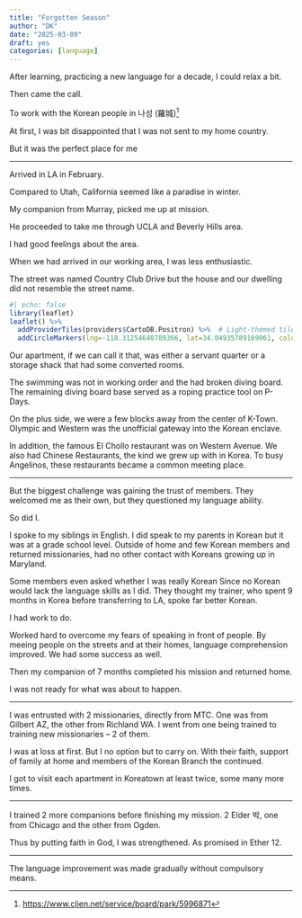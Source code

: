 ```yaml
---
title: "Forgotten Season"
author: "DK"
date: "2025-03-09"
draft: yes
categories: [language]
---
```


After learning, practicing a new language for a decade, I could relax a bit.

Then came the call.

To work with the Korean people in 나성 (羅城)^[<https://www.clien.net/service/board/park/5996871>]

At first, I was bit disappointed that I was not sent to my home country.

But it was the perfect place for me

---

Arrived in LA in February.

Compared to Utah, California seemed like a paradise in winter.

My companion from Murray, picked me up at mission.

He proceeded to take me through UCLA and Beverly Hills area.

I had good feelings about the area.

When we had arrived in our working area, I was less enthusiastic.

The street was named Country Club Drive but the house and our dwelling did not resemble the street name.

```r
#| echo: false
library(leaflet)
leaflet() %>%
  addProviderTiles(providers$CartoDB.Positron) %>%  # Light-themed tiles
  addCircleMarkers(lng=-118.31254640789366, lat=34.04935789169061, color = "red", radius = 6, popup = "Eleanor Roosevel HS")
```

Our apartment, if we can call it that, was either a servant quarter or a storage shack that had some converted rooms.

The swimming was not in working order and the had broken diving board.
The remaining diving board base served as a roping practice tool on P-Days.

On the plus side, we were a few blocks away from the center of K-Town.
Olympic and Western was the unofficial gateway into the Korean enclave.

In addition, the famous El Chollo restaurant was on Western Avenue.
We also had Chinese Restaurants, the kind we grew up with in Korea.
To busy Angelinos, these restaurants became a common meeting place.

---

But the biggest challenge was gaining the trust of members.
They welcomed me as their own, but they questioned my language ability.

So did I.

I spoke to my siblings in English.
I did speak to my parents in Korean but it was at a grade school level.
Outside of home and few Korean members and returned missionaries, had no other contact with Koreans growing up in Maryland.

Some members even asked whether I was really Korean
Since no Korean would lack the language skills as I did.
They thought my trainer, who spent 9 months in Korea before transferring to LA, spoke far better Korean.

I had work to do.

Worked hard to overcome my fears of speaking in front of people.
By meeing people on the streets and at their homes, language comprehension improved.
We had some success as well.

Then my companion of 7 months completed his mission and returned home.

I was not ready for what was about to happen.

---

I was entrusted with 2 missionaries, directly from MTC.
One was from Gilbert AZ, the other from Richland WA.
I went from one being trained to training new missionaries -- 2 of them.

I was at loss at first.
But I no option but to carry on.
With their faith, support of family at home and members of the Korean Branch the continued.

I got to visit each apartment in Koreatown at least twice, some many more times.

---

I trained 2 more companions before finishing my mission.
2 Elder 박, one from Chicago and the other from Ogden.

Thus by putting faith in God, I was strengthened.
As promised in Ether 12.

---

The language improvement was made gradually without compulsory means.










